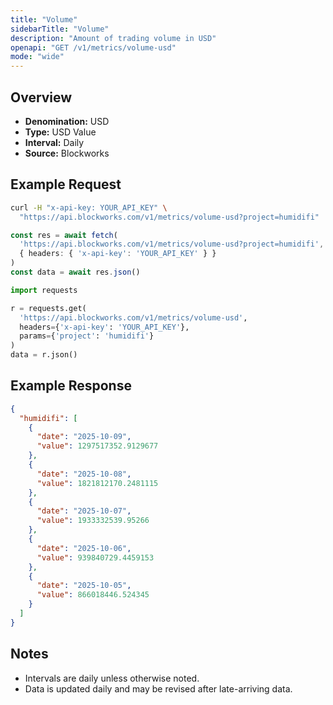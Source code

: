 ```yaml
---
title: "Volume"
sidebarTitle: "Volume"
description: "Amount of trading volume in USD"
openapi: "GET /v1/metrics/volume-usd"
mode: "wide"
---
```


## Overview

- **Denomination:** USD
- **Type:** USD Value
- **Interval:** Daily
- **Source:** Blockworks

## Example Request

<CodeGroup>

```bash cURL
curl -H "x-api-key: YOUR_API_KEY" \
  "https://api.blockworks.com/v1/metrics/volume-usd?project=humidifi"
```

```typescript TypeScript
const res = await fetch(
  'https://api.blockworks.com/v1/metrics/volume-usd?project=humidifi',
  { headers: { 'x-api-key': 'YOUR_API_KEY' } }
)
const data = await res.json()
```

```python Python
import requests

r = requests.get(
  'https://api.blockworks.com/v1/metrics/volume-usd',
  headers={'x-api-key': 'YOUR_API_KEY'},
  params={'project': 'humidifi'}
)
data = r.json()
```

</CodeGroup>

## Example Response

```json
{
  "humidifi": [
    {
      "date": "2025-10-09",
      "value": 1297517352.9129677
    },
    {
      "date": "2025-10-08",
      "value": 1821812170.2481115
    },
    {
      "date": "2025-10-07",
      "value": 1933332539.95266
    },
    {
      "date": "2025-10-06",
      "value": 939840729.4459153
    },
    {
      "date": "2025-10-05",
      "value": 866018446.524345
    }
  ]
}
```

## Notes
- Intervals are daily unless otherwise noted.
- Data is updated daily and may be revised after late-arriving data.